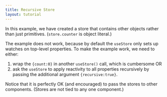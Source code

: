 ```yaml
---
title: Recursive Store
layout: tutorial
---
```


In this example, we have created a store that contains other objects rather than just primitives. (`store.counter` is object literal.)

The example does not work, because by default the `useStore` only sets up watches on top-level properties. To make the example work, we need to either:
1. wrap the `{count:0}` in another `useStore()` call, which is cumbersome OR
2. ask the `useStore` to apply reactivity to all properties recursively by passing the additional argument `{recursive:true}`.


Notice that it is perfectly OK (and encouraged) to pass the stores to other components. (Stores are not tied to any one component.)